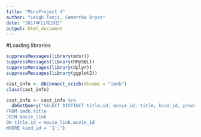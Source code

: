 ```yaml
---
title: "MiniProject 4"
author: "Leigh Tanji, Samantha Bryce"
date: "2017年11月29日"
output: html_document
---
```


#Loading libraries
```r
suppressMessages(library(mdsr))
suppressMessages(library(RMySQL))
suppressMessages(library(dplyr))
suppressMessages(library(ggplot2))
```

```r
cast_info <- dbConnect_scidb(dbname = "imdb")
class(cast_info)

cast_info <- cast_info %>%
  dbGetQuery("SELECT DISTINCT title.id, movie_id, title, kind_id, production_year, link_type_id
FROM imdb.title
JOIN movie_link
ON title.id = movie_link.movie_id
WHERE kind_id = '1';")
```





















